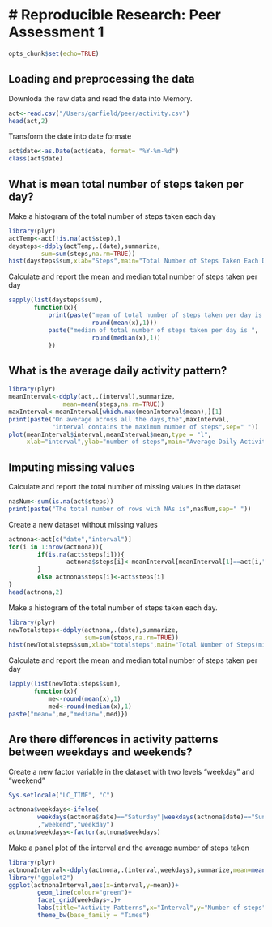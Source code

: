 # Reproducible Research: Peer Assessment 1
===========================================

```r
opts_chunk$set(echo=TRUE)
```

## Loading and preprocessing the data

Downloda the raw data and read the data into Memory.
```r
act<-read.csv("/Users/garfield/peer/activity.csv")
head(act,2)
```

Transform the date into date formate
```r
act$date<-as.Date(act$date, format= "%Y-%m-%d")
class(act$date)
```


## What is mean total number of steps taken per day?

Make a histogram of the total number of steps taken each day
```r
library(plyr)
actTemp<-act[!is.na(act$step),]
daysteps<-ddply(actTemp,.(date),summarize,
         sum=sum(steps,na.rm=TRUE))
hist(daysteps$sum,xlab="Steps",main="Total Number of Steps Taken Each Day")
```

Calculate and report the mean and median total number of steps taken per day
```r
sapply(list(daysteps$sum),
       function(x){
           print(paste("mean of total number of steps taken per day is ",
                       round(mean(x),1)))
           paste("median of total number of steps taken per day is ",
                       round(median(x),1))
           })
```



## What is the average daily activity pattern?
```r
library(plyr)
meanInterval<-ddply(act,.(interval),summarize,
               mean=mean(steps,na.rm=TRUE))
maxInterval<-meanInterval[which.max(meanInterval$mean),][1]
print(paste("On average across all the days,the",maxInterval,
            "interval contains the maximum number of steps",sep=" "))
plot(meanInterval$interval,meanInterval$mean,type = "l",
     xlab="interval",ylab="number of steps",main="Average Daily Activity Pattern")
```

## Imputing missing values
Calculate and report the total number of missing values in the dataset
```r
nasNum<-sum(is.na(act$steps))
print(paste("The total number of rows with NAs is",nasNum,sep=" "))
```
Create a new dataset without missing values
```r
actnona<-act[c("date","interval")]
for(i in 1:nrow(actnona)){
        if(is.na(act$steps[i])){
                actnona$steps[i]<-meanInterval[meanInterval[1]==act[i,"interval"],2]
        }
        else actnona$steps[i]<-act$steps[i]
}
head(actnona,2)
```
Make a histogram of the total number of steps taken each day.
```r
library(plyr)
newTotalsteps<-ddply(actnona,.(date),summarize,
                     sum=sum(steps,na.rm=TRUE))
hist(newTotalsteps$sum,xlab="totalsteps",main="Total Number of Steps(missing values were imputed)")
```

Calculate and report the mean and median total number of steps taken per day
```r
lapply(list(newTotalsteps$sum),
       function(x){
           me<-round(mean(x),1)
           med<-round(median(x),1)
paste("mean=",me,"median=",med)})
```


## Are there differences in activity patterns between weekdays and weekends?
Create a new factor variable in the dataset with two levels "weekday" and "weekend"
```r
Sys.setlocale("LC_TIME", "C")
```
```r
actnona$weekdays<-ifelse(
        weekdays(actnona$date)=="Saturday"|weekdays(actnona$date)=="Sunday"
        ,"weekend","weekday")
actnona$weekdays<-factor(actnona$weekdays)
```
Make a panel plot of the interval and the average number of steps taken
```r
library(plyr)
actnonaInterval<-ddply(actnona,.(interval,weekdays),summarize,mean=mean(steps))
library("ggplot2")
ggplot(actnonaInterval,aes(x=interval,y=mean))+
        geom_line(colour="green")+
        facet_grid(weekdays~.)+
        labs(title="Activity Patterns",x="Interval",y="Number of steps")+
        theme_bw(base_family = "Times")
```